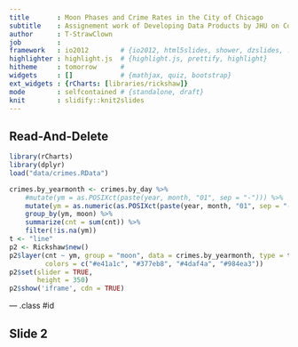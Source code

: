 ```yaml
---
title       : Moon Phases and Crime Rates in the City of Chicago
subtitle    : Assignement work of Developing Data Products by JHU on Corsera
author      : T-StrawClown
job         : 
framework   : io2012        # {io2012, html5slides, shower, dzslides, ...}
highlighter : highlight.js  # {highlight.js, prettify, highlight}
hitheme     : tomorrow      # 
widgets     : []            # {mathjax, quiz, bootstrap}
ext_widgets : {rCharts: [libraries/rickshaw]}
mode        : selfcontained # {standalone, draft}
knit        : slidify::knit2slides
---
```


## Read-And-Delete

```r
library(rCharts)
library(dplyr)
load("data/crimes.RData")

crimes.by_yearmonth <- crimes.by_day %>%
    #mutate(ym = as.POSIXct(paste(year, month, "01", sep = "-"))) %>%
    mutate(ym = as.numeric(as.POSIXct(paste(year, month, "01", sep = "-")))) %>%
    group_by(ym, moon) %>%
    summarize(cnt = sum(cnt)) %>%
    filter(!is.na(ym))
t <- "line"
p2 <- Rickshaw$new()
p2$layer(cnt ~ ym, group = "moon", data = crimes.by_yearmonth, type = t,
         colors = c("#e41a1c", "#377eb8", "#4daf4a", "#984ea3"))
p2$set(slider = TRUE,
       height = 350)
p2$show('iframe', cdn = TRUE)
```

--- .class #id


## Slide 2




